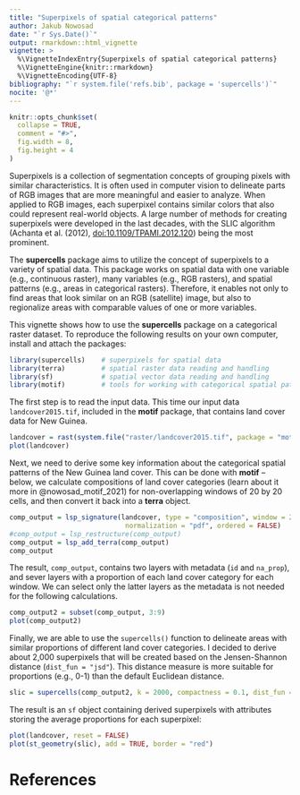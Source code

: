 ```yaml
---
title: "Superpixels of spatial categorical patterns"
author: Jakub Nowosad
date: "`r Sys.Date()`"
output: rmarkdown::html_vignette
vignette: >
  %\VignetteIndexEntry{Superpixels of spatial categorical patterns}
  %\VignetteEngine{knitr::rmarkdown}
  %\VignetteEncoding{UTF-8}
bibliography: "`r system.file('refs.bib', package = 'supercells')`"
nocite: '@*'
---
```


```r
knitr::opts_chunk$set(
  collapse = TRUE,
  comment = "#>",
  fig.width = 8,
  fig.height = 4
)
```

Superpixels is a collection of segmentation concepts of grouping pixels with similar characteristics.
It is often used in computer vision to delineate parts of RGB images that are more meaningful and easier to analyze.
When applied to RGB images, each superpixel contains similar colors that also could represent real-world objects.
A large number of methods for creating superpixels were developed in the last decades, with the SLIC algorithm (Achanta et al. (2012), <doi:10.1109/TPAMI.2012.120>) being the most prominent.

The **supercells** package aims to utilize the concept of superpixels to a variety of spatial data. 
This package works on spatial data with one variable (e.g., continuous raster), many variables (e.g., RGB rasters), and spatial patterns (e.g., areas in categorical rasters).
Therefore, it enables not only to find areas that look similar on an RGB (satellite) image, but also to regionalize areas with comparable values of one or more variables.

This vignette shows how to use the **supercells** package on a categorical raster dataset.
To reproduce the following results on your own computer, install and attach the packages:

```r
library(supercells)    # superpixels for spatial data
library(terra)         # spatial raster data reading and handling
library(sf)            # spatial vector data reading and handling
library(motif)         # tools for working with categorical spatial patterns
```

The first step is to read the input data.
This time our input data `landcover2015.tif`, included in the **motif** package, that contains land cover data for New Guinea.

```r
landcover = rast(system.file("raster/landcover2015.tif", package = "motif"))
plot(landcover)
```

Next, we need to derive some key information about the categorical spatial patterns of the New Guinea land cover.
This can be done with **motif** -- below, we calculate compositions of land cover categories (learn about it more in @nowosad_motif_2021) for non-overlapping windows of 20 by 20 cells, and then convert it back into a **terra** object.

```r
comp_output = lsp_signature(landcover, type = "composition", window = 20,
                             normalization = "pdf", ordered = FALSE)
#comp_output = lsp_restructure(comp_output)
comp_output = lsp_add_terra(comp_output)
comp_output
```

The result, `comp_output`, contains two layers with metadata (`id` and `na_prop`), and sever layers with a proportion of each land cover category for each window.
We can select only the latter layers as the metadata is not needed for the following calculations.

```r
comp_output2 = subset(comp_output, 3:9)
plot(comp_output2)
```

Finally, we are able to use the `supercells()` function to delineate areas with similar proportions of different land cover categories.
I decided to derive about 2,000 superpixels that will be created based on the Jensen-Shannon distance (`dist_fun = "jsd"`).
This distance measure is more suitable for proportions (e.g., 0-1) than the default Euclidean distance.

```r
slic = supercells(comp_output2, k = 2000, compactness = 0.1, dist_fun = "jsd")
```

The result is an `sf` object containing derived superpixels with attributes storing the average proportions for each superpixel:

```r
plot(landcover, reset = FALSE)
plot(st_geometry(slic), add = TRUE, border = "red")
```

# References
